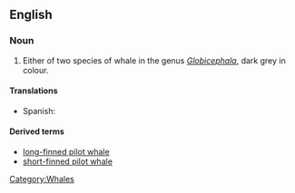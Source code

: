 ==English==
{{wikipedia|Pilot Whale}}

===Noun===
{{en-noun|sg=[[pilot]] [[whale]]}}

# Either of two species of whale in the genus ''[[Globicephala]]'', dark grey in colour. 

====Translations====
{{trans-top|either of two species of whale}}
*Spanish: {{t|es|calderón|m}}
{{trans-mid}}
{{trans-bottom}}

====Derived terms====
*[[long-finned pilot whale]]
*[[short-finned pilot whale]]

[[Category:Whales]]